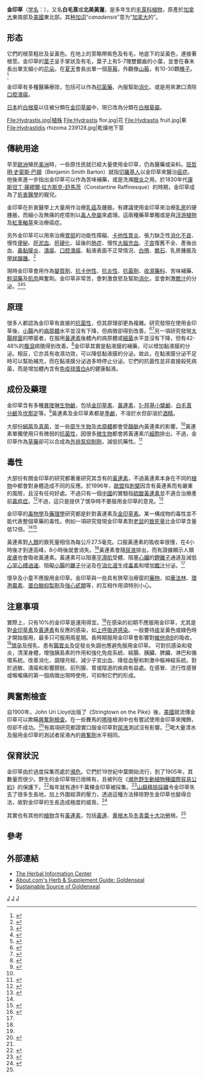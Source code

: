 {{Speciesbox 
| taxon = Hydrastis canadensis 
| authority = [[卡爾·林奈|L.]], 1759
| image = Hydrastis canadensis - Köhler–s Medizinal-Pflanzen-209.jpg
| image_caption = 《[[科勒藥用植物|科勒藥用植物]]》(1897), <br />''Hÿdrastis canadensis''
| status = G4
| status_system = TNC
| status_ref = <ref name=natureserve>{{Cite web|publisher=NatureServe|title=Hydrastis canadensis|work=NatureServe Explorer|url=http://www.natureserve.org/explorer/servlet/NatureServe?searchName=Hydrastis+canadensis+|accessdate=2007-03-20|archive-date=2019-07-01|archive-url=https://web.archive.org/web/20190701023857/http://explorer.natureserve.org/servlet/NatureServe?searchName=Hydrastis%2Bcanadensis%2B|dead-url=no}}</ref>
}}

'''金印草'''（[[学名|学名]]：''{{lang|la|Hydrastis canadensis}}''），又名'''白毛茛'''或'''北美黃蓮'''，是多年生的[[毛茛科|毛茛科]][[植物|植物]]，原產於[[加拿大|加拿大]]東南部及[[美國|美國]]東北部。其[[种加词|种加词]]“''canadensis''”意为“[[加拿大|加拿大]]的”。

==形态==

它們的根莖粗壯及呈黃色。在地上的莖略帶紫色及有毛，地底下的呈黃色，連接著根莖。金印草的[[葉子|葉子]]呈手掌狀及有毛，葉子上有5-7塊雙鋸齒的小葉，並會在春末長出單支細小的[[花朵|花朵]]。在[[夏天|夏天]]會長出單一個[[草莓|草莓]]，外觀像[[山莓|山莓]]，有10-30顆[[種子|種子]]。<ref>{{Cite book en|author=Foster S. and Duke J.|year=2000|title=A Field guide to Medicinal Plants and Herbs of Eastern and Central North America|location=New York|publisher=Houghton Mifflin}}</ref>

金印草有多種醫藥療效，包括可以作為[[抗菌藥|抗菌藥]]、內服幫助[[消化|消化]]、或是用來漱口清除[[口腔潰瘍|口腔潰瘍]]。

[[日本|日本]]的[[白根葵|白根葵]]以往被分類在[[金印草屬|金印草屬]]中，現已改為分類在[[白根葵屬|白根葵屬]]。
 
<gallery>
File:Hydrastis.jpg|植株
File:Hydrastis flor.jpg|花
File:Hydrastis fruit.jpg|果
File:Hydrastidis rhizoma 239128.jpg|乾燥地下莖
</gallery>

== 傳統用途 ==

早至[[歐洲|歐洲]]殖民[[美洲|美洲]]時，一些原住民就已經大量使用金印草，仍為醫藥或染料。[[班哲明·史密斯·巴頓|班哲明·史密斯·巴頓]]（Benjamin Smith Barton）就指[[切羅基人|切羅基人]]以金印草來醫治[[癌症|癌症]]。他後來進一步指出金印草可以作為苦味補藥，或是洗滌[[眼炎|眼炎]]之用。於1830年代[[康斯坦丁·薩繆爾·拉方斯克-舒馬茨|康斯坦丁·薩繆爾·拉方斯克-舒馬茨]]（Constantine Raffinesque）的時期，金印草成為了[[折衷醫學|折衷醫學]]的寵兒。

金印草在折衷醫學上大量用作治療[[乳癌|乳癌]]及腫脹。有建議使用金印草來治療[[乳房|乳房]]的硬腫脹，而細小及無痛的疙瘩則以[[毒人參屬|毒人參屬]]來處理。這兩種藥草單獨或是與[[浮游植物|浮游植物]]及[[紅車軸草|紅車軸草]]來治療癌症。

另外金印草可以用來治療[[胃部|胃部]]的功能性障礙、[[卡他性胃炎|卡他性胃炎]]、張力缺乏性[[消化不良|消化不良]]、慢性[[便秘|便秘]]、[[肝淤血|肝淤血]]、[[肝硬化|肝硬化]]、延後的[[熱症|熱症]]、慢性[[大腦充血|大腦充血]]、[[子宮|子宮]]復舊不全、產後出血、[[鼻黏膜炎|鼻黏膜炎]]、[[潰瘍|潰瘍]]、[[口腔潰瘍|口腔潰瘍]]、黏液表面不正常情況、[[白帶_(生理)|白帶]]、[[膽石|膽石]]、乳房腫脹及[[甲狀腺腫|甲狀腺腫]]。<ref name=autogenerated3>{{Cite web|url=http://www.henriettesherbal.com/eclectic/ellingwood/hydrastis.html|title=''Hydrastis''. ''Hydrastis canadensis''|author=Henriette's Herbal Homepage|accessdate=2009-08-13}}</ref>

現時金印草會用作為[[變質劑|變質劑]]、[[抗卡他性|抗卡他性]]、[[抗炎性|抗炎性]]、[[抗菌劑|抗菌劑]]、[[收濕藥料|收濕藥料]]、苦味補藥、[[輕瀉藥|輕瀉藥]]及[[肌肉|肌肉]]興奮劑。金印草非常苦，會刺激食慾及幫助[[消化|消化]]，並會刺激[[膽汁|膽汁]]的分泌。<ref>{{Cite book en|author=Tierra Michael|year=1998|title=The Way of Herbs|location=New York|publisher=Pocket Books}}</ref><ref>{{Cite book en|author=Grieve M.|year=1971|title=A Modern Herbal|location=New York|publisher=Dover Publications, Inc}}</ref><ref name=Mill2000>{{Cite book en|author=Mills S. and Bone K.|year=2000|title=Principles and Practice of Phytotherapy|location=Philadelphia|publisher=Churchill Livingstone}}</ref>

== 原理 ==
很多人都認為金印草有直接的[[抗菌性|抗菌性]]，但其原理卻更為複雜。研究發現在使用金印草後，[[小腸|小腸]]內的[[病原體|病原體]]水平並沒有下降，但病徵卻得到改善。<ref name=bergner1997>{{Cite book en|author=Bergner, Paul|year=1997|title=The Healing Powers of Echinacea, Goldenseal and Other Immune System Herbs|url=https://archive.org/details/healingpowerofec0000berg|publisher=Prima|isbn=978-0761508090}}</ref><ref name=autogenerated2>{{Cite journal en|url=http://www.medherb.com/84.HTM|author=Bergner, Paul|title=Goldenseal and the Antibiotic Myth|journal=Medical Herbalism: A Journal for the Clinical Practitioner|volume=8|issue=4|year=1996–1997|access-date=2009-08-13|archive-date=1998-12-06|archive-url=https://web.archive.org/web/19981206224442/http://www.medherb.com/84.HTM|dead-url=no}}</ref>另一項研究發現[[大腸桿菌|大腸桿菌]]的帶菌者，在服用[[黃連素|黃連素]]後體內的病原體或[[細菌|細菌]]水平並沒有下降，但有42-48%的[[腹瀉|腹瀉]]病徵得到改善。<ref>{{Cite journal en|author=Rabbani, G.H., Butler, T., Knight, J., et al.|title=Randomized controlled trial of berberine sulfate therapy for diarrhea due to enterotoxigenic ''Escherichia coli'' and ''Vibrio cholerae''|journal=J Infectious Dis|year=1987|volume=155|issue=5|pages=979-984}}</ref>金印草其實是黏液膜的補藥，可以增加黏液膜的分泌。相反，它亦具有收濕功效，可以降低黏液膜的分泌。故此，在黏液膜分泌不足時可以幫助補充，而在黏液膜分泌過多時停止分泌。它們的抗菌性並非直接殺死病菌，而是增加體內含有[[免疫球蛋白A|免疫球蛋白A]]的健康黏液。

== 成份及藥理 ==
金印草含有多種[[異喹啉|異喹啉]][[生物鹼|生物鹼]]，包括[[金印草素|金印草素]]、[[黃連素|黃連素]]、[[5-羥基小檗鹼|5-羥基小檗鹼]]、[[白毛茛分鹼|白毛茛分鹼]]及[[坎那定|坎那定]]等。<ref>{{Cite journal en|author=Weber H. A., Zart M. K., Hodges A. E., Molloy H. M., O'Brien B. M., Moody L. A., Clark A. P., Harris R. K., Overstreet J. D. and Smith C. S.|year=2003|title=Chemical comparison of goldenseal (''Hydrastis canadensis'' L.) root powder from three commercial suppliers|journal=J Agric Food Chem|volume=51|issue=25|pages=7352-8}}</ref>黃連素及金印草素都是[[季鹼|季鹼]]，不溶於水但卻溶於[[酒精|酒精]]。

大部份[[細菌|細菌]]及[[真菌|真菌]]，並一些[[原生生物|原生生物]]及[[衣原體|衣原體]]都會受[[靜脈|靜脈]]內黃連素的影響。<ref name=Mill2000/>黃連素單獨使用只有微弱的[[抗菌性|抗菌性]]，因很多[[微生物|微生物]]都會將黃連素爪[[細胞|細胞]]排出。不過，金印草作為[[草藥|草藥]]卻可以合成為[[外排泵抑制劑|外排泵抑制劑]]，減低抗藥性。<ref>{{Cite journal en|author=Lewis K.|year=2001|title=In search of natural substrates and inhibitors of MDR pumps|journal=J Mol Microbiol Biotechnol|volume=3|issue=2|pages=247-54}}</ref>

== 毒性 ==
大部份有關金印草的研究都著重研究其含有的[[黃連素|黃連素]]，不過黃連素本身在不同的[[植物|植物]]中都會對身體造成不同的反應。於1996年，[[歐盟|歐盟]]指[[刺檗|刺檗]]因含有黃連素而有嚴重的風險，且沒有任何好處。不過只有一個[[中國|中國]]的實驗指[[硫酸黃連素|硫酸黃連素]]並不適合治療產前[[黃疸症|黃疸症]]。<ref>{{Cite journal en|author=Chan, E|url=http://www.ncbi.nlm.nih.gov/pubmed/8513024|title=Displacement of bilirubin from albumin by berberine|journal=Biol Neonate|year=1993|volume=63|issue=4|pages=201-8|id=PMID 8513024}}</ref>不過，這只是提供了懷孕時不要服用金印草的意見。<ref>{{Cite journal en|url=http://www.medherb.com/84.HTM|author=Bergner, Paul|title=Goldenseal Substitutes|journal=Medical Herbalism: A Journal for the Clinical Practitioner|volume=8|issue=4|year=1996–1997|access-date=2009-08-13|archive-date=1998-12-06|archive-url=https://web.archive.org/web/19981206224442/http://www.medherb.com/84.HTM|dead-url=no}}</ref>
 
金印草的[[毒物學|毒物學]]及[[藥理學|藥理學]]研究都是針對黃連素及[[金印草素|金印草素]]。某一構成物的毒性並不能代表整個草藥的毒性。例如一項研究發現金印草素對[[老鼠|老鼠]]的[[致死量|致死量]]比金印草含量低12倍。<ref name=Mill2000/><ref>{{Cite book en|author=Tice Raymond|year=1997|chapter=Goldenseal and Two of its constituent alkaloids: berberine and hydrastine|publisher=Research Triangle Park, National Institute of Environmental Health Sciences|editor=Seiger E|title=Review of Toxilogical Literature}}</ref>

黃連素對[[人類|人類]]的致死量相信為每公斤27.5毫克。口服黃連素的吸收率很慢，在4小時後才到達高峰，8小時後就會消失。<ref name=jellin2004>{{Cite web|author=Jellin J.M., Gregory P.J., Batz F. and Hitchens K.|year=2004|title=Pharmacist's Letter/ Prescriber's Letter Natural Medicines Comprehensive Database|location=Stockton, CA|publisher=Therapeutic Research Faculty|accessdate=2004-12-01|url=http://www.naturaldatabase.com/member_home.asp?ph_img=memberhome.gif&ex=0&ex=0|archive-date=2019-07-01|archive-url=https://web.archive.org/web/20190701023843/https://naturalmedicines.therapeuticresearch.com/|dead-url=no}}</ref>黃連素會隨[[尿液|尿液]]排出，而有證據顯示人類[[皮膚|皮膚]]也會吸收黃連素。黃連素可以阻塞[[平滑肌|平滑肌]]受體、阻塞[[心臟|心臟]]的[[鉀離子|鉀離子]]通道及減低[[心室心搏過速|心室心搏過速]]、阻礙[[小腸|小腸]]的[[離子|離子]]分泌及在[[消化道|消化道]]生成[[毒素|毒素]]和增加[[膽汁|膽汁]]分泌。<ref name=Mill2000/>

懷孕及小童不應服用金印草。金印草與一些具有狹窄治療窗的[[藥物|藥物]]，如[[華法林|華法林]]、[[環孢霉素|環孢霉素]]、[[蛋白酶抑製劑|蛋白酶抑製劑]]及[[強心甙類|強心甙類]]等，的互相作用須特別小心。

== 注意事項 ==
{{medical}}
實際上，只有10%的金印草是運用得宜。<ref name=bergner1997/>在感染的初期不應服用金印草，尤其是對[[金印草素|金印草素]]及[[黃連素|黃連素]]有反應的感染，如[[上呼吸道感染|上呼吸道感染]]。一般要待[[痰|痰]]呈黃色或綠色時才開始服用，最多只可服用兩星期。長時期服用金印草會影響對[[維他命B|維他命B]]的吸收。<ref name=autogenerated2 />[[懷孕|懷孕]]及授乳、患有[[腸胃炎|腸胃炎]]及促發炎失調也應避免服用金印草。
可對抗感染和發炎，清潔身體，增強胰島素的作用和強化免疫系統、結腸、胰臟、脾臟、淋巴和循環系統。改善消化、調理月經、減少子宮出血、降低血壓和刺激中樞神經系統。對於過敏、潰瘍和影響膀胱、前列腺、胃或陰道的疾病有益處。在感冒、流行性感冒或喉嚨痛的第一個病徵出現時使用，可抑制它們的形成。

== 興奮劑檢查 ==
自1900年，John Uri Lloyd出版了《Stringtown on the Pike》後，[[美國|美國]]就流傳金印草可以欺瞞[[興奮劑檢查|興奮劑檢查]]。在一些賽馬的[[嗎啡|嗎啡]]檢測中也有嘗試使用金印草來掩飾，但卻不成功。<ref>{{Cite web|url=http://www.stevenfoster.com/education/monograph/goldenseal.html|title=Black Cohosh, Cimicifuga racemosa, Actaea racemosa, article and photos by Steven Foster|author=|year=2009|accessdate=2009-08-14}}</ref>有兩項研究都證實口服金印草對[[尿液|尿液]]測試沒有影響。<ref name=jellin2004/>喝大量清水及服用金印草的測試者尿液內的[[興奮劑|興奮劑]]水平相同。

== 保育狀況 ==
金印草由於過度採集而處於[[瀕危|瀕危]]。它們於19世紀中葉開始流行，到了1905年，其數量而很少。野生的金印草現已很稀有，且被列在《[[瀕危野生動植物種國際貿易公約|瀕危野生動植物種國際貿易公約]]》的保護下。<ref>{{Cite book en|author=Foster Steven and Tyler Varro E|year=1999|title=Tyler's Honest Herbal: A sensible guide to the use of herbs and related remedies|location=Binghamton, NY|publisher=The Haworth Herbal Press}}</ref>每年就有達6千萬棵金印草被採集。<ref>{{Cite web|url=http://findarticles.com/p/articles/mi_m0820/is_1999_Sept/ai_55512105|title=Where Have All the Flowers Gone? - herbal supplements threaten some herb species|author=Vegetarian Times|accessdate=2009-08-13}}</ref>[[山巔移除採礦|山巔移除採礦]]令金印草失去了很多生長地，加上外圍經濟的壓力，透過這種方法移除野生金印草也變得合法，故對金印草的生長造成極度的威脅。<ref>{{Cite journal en|url=http://www.herbalgram.org/herbalgram/articleview.asp?a=3080|author=Dean Myles|title=Saving Wild Ginseng, Goldenseal, and other Native Plants from Mountain Top Removal|journal=HerbalGram|year=2007|volume=73|pages=50|deadurl=yes|archiveurl=https://web.archive.org/web/20070228012710/http://www.herbalgram.org/herbalgram/articleview.asp?a=3080|archivedate=2007-02-28}}</ref>

其實也有其他的[[植物|植物]]含有[[黃連素|黃連素]]，包括[[黃連|黃連]]、[[黄根木|黄根木]]及[[冬青葉十大功勞|冬青葉十大功勞]]根。<ref name=bergner1997/>

== 參考 ==
{{reflist}}

== 外部連結 ==
{{commons|Hydrastis canadensis}}
* [http://www.kcweb.com/herb/goldenseal.htm The Herbal Information Center]
* [http://altmedicine.about.com/cs/herbsvitaminsek/a/Goldenseal.htm About.com's Herb & Supplement Guide: Goldenseal] {{Wayback|url=http://altmedicine.about.com/cs/herbsvitaminsek/a/Goldenseal.htm |date=20061004213908 }}
* [https://web.archive.org/web/20080920051624/http://www.frontiercoop.com/learn/herbs.html Sustainable Source of Goldenseal]

{{藥草和真菌}}
{{Taxonbar|from=Q1051710}}

[[Category:卡尔·林奈命名的生物分类|J]]
[[Category:金印草属|J]]
[[Category:1759年描述的植物|J]]